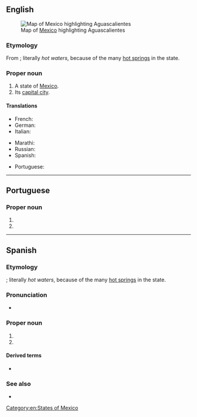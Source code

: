 ==English==
{{wikipedia|lang=en}}
[[File:Mexico map, MX-AGU.svg|thumb|Map of [[Mexico]] highlighting Aguascalientes]]

===Etymology===
From {{etyl|es|en}}; literally ''hot waters'', because of the many [[hot spring]]s in the state.

===Proper noun===
{{en-proper noun}}

# A state of [[Mexico]].
# Its [[capital city]].

====Translations====
{{trans-top|state of Mexico}}
* French: {{t+|fr|Aguascalientes|m}}
* German: {{t+|de|Aguascalientes|m}}
* Italian: {{t|it|Aguascalientes|m}}
{{trans-mid}}
* Marathi: {{t|mr|आगुआस्कालिएन्तेस|n|tr=āguāskālientesa|sc=Deva}}
* Russian: {{t|ru|Агуаскалье́нтес}}
* Spanish: {{t+|es|Aguascalientes|m}}
{{trans-bottom}}

{{trans-top|city in Mexico}}
* Portuguese: {{t|pt|Aguascalientes|f}}
{{trans-mid}}
{{trans-bottom}}

[[Category:en:States of Mexico]]

----

==Portuguese==

===Proper noun===
{{pt-proper noun|f}}

# {{place|pt|state|c/Mexico|t1=Aguascalientes}}
# {{place|pt|city/state capital|s/Aguascalientes|c/Mexico|t1=Aguascalientes}}

----

==Spanish==
{{wikipedia|lang=es}}

===Etymology===
{{compound|es|aguas|calientes}}; literally ''hot waters'', because of the many [[hot spring]]s in the state.

===Pronunciation===
* {{es-IPA|águascaliéntes}}

===Proper noun===
{{es-proper noun|m}}

# {{place|es|state|c/Mexico}}
# {{place|es|city|c/Mexico}}

====Derived terms====
* {{l|es|aguascalentense}}

===See also===
* {{l|es|hidrocálido}}